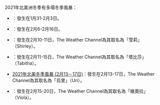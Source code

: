 2021年北美洲冬季有多場冬季風暴：

*{{link-en|2021年土撥鼠日冬季風暴|January 31 – February 3, 2021 nor'easter}}：發生在1月31-2月3日。
*{{link-en|2021年超級碗周日冬季風暴|2021 Super Bowl Sunday nor'easter}}：發生在2月6-2月16日。
*{{link-en|2021年北美冬季風暴 (2月10－11日)|February 2021 North American ice storm}}：發生在2月10-11日，The Weather Channel為其取名為「雪莉」（Shirley）。
*{{link-en|2021年北美冬季風暴 (2月11－14日)|February 11–14, 2021 North American storm complex}}：發生在2月11-15日，The Weather Channel為其取名為「塔比莎」（Tabitha）。
*[[2021年北美冬季風暴_(2月13－17日)|2021年北美冬季風暴 (2月13－17日)]]：發生在2月13-17日，The Weather Channel為其取名為「烏里」（Uri）。
*{{link-en|2021年北美冬季風暴 (2月15－20日)|February 15–20, 2021 North American winter storm}}：發生在2月15-20日，The Weather Channel為其取名為「維奧拉」（Viola）。

{{Disambiguation|Cat=同年事件消歧义}}